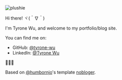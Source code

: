 

<Image class="!my-0 w-40 md:w-63" src={plushie} alt="plushie" loading="eager" />

Hi there! ヾ(＾∇＾)

I'm Tyrone Wu, and welcome to my portfolio/blog site.

You can find me on:

- GitHub: [@tyrone-wu](https://github.com/tyrone-wu)
- LinkedIn: [@Tyrone Wu](https://www.linkedin.com/in/tyronekwu)

👻👻👻

Based on [@humbornjo](https://github.com/humbornjo)'s template [nobloger](https://github.com/humbornjo/nobloger).
